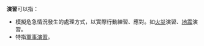 '''演習'''可以指：
*模擬危急情況發生的處理方式，以實際行動練習、應對。如[[火災|火災]]演習、[[地震|地震]]演習。
*特指[[軍事演習|軍事演習]]。

{{disambig|Cat=二字消歧義}}